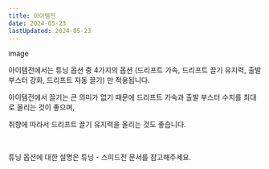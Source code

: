 ```yaml
---
title: 아이템전
date: 2024-05-23
lastUpdated: 2024-05-23
---
```


<Division className="mdRatio">image</Division>

아이템전에서는 튜닝 옵션 중 4가지의 옵션 (드리프트 가속, 드리프트 끌기 유지력, 출발 부스터 강화, 드리프트 자동 끌기) 만 적용됩니다.
<br/>

아이템전에서 끌기는 큰 의미가 없기 때문에 드리프트 가속과 출발 부스터 수치를 최대로 올리는 것이 좋으며,

취향에 따라서 드리프트 끌기 유지력을 올리는 것도 좋습니다. 

<br/>

튜닝 옵션에 대한 설명은 <Link href="/docs/learn/tuning/speed">튜닝 - 스피드전</Link> 문서를 참고해주세요.